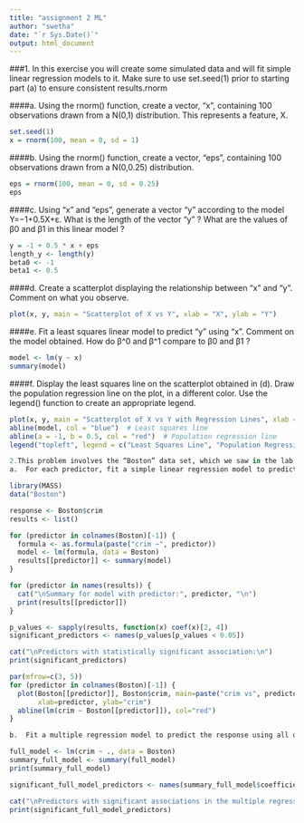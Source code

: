 ---
title: "assignment 2 ML"
author: "swetha"
date: "`r Sys.Date()`"
output: html_document
---

###1. In this exercise you will create some simulated data and will fit simple linear regression models to it. Make sure to use set.seed(1) prior to starting part (a) to ensure consistent results.rnorm

####a.	Using the rnorm() function, create a vector, “x”, containing 100 observations drawn from a N(0,1) distribution. This represents a feature, X.
```{r}
set.seed(1)
x = rnorm(100, mean = 0, sd = 1)
```

####b.	Using the rnorm() function, create a vector, “eps”, containing 100 observations drawn from a N(0,0.25) distribution.

```{r}
eps = rnorm(100, mean = 0, sd = 0.25)
eps
```

####c.	Using “x” and “eps”, generate a vector “y” according to the model
Y=−1+0.5X+ε.
What is the length of the vector “y” ? What are the values of β0 and β1 in this linear model ?

```{r}
y = -1 + 0.5 * x + eps
length_y <- length(y)
beta0 <- -1
beta1 <- 0.5
```


####d.	Create a scatterplot displaying the relationship between “x” and “y”. Comment on what you observe.

```{r}
plot(x, y, main = "Scatterplot of X vs Y", xlab = "X", ylab = "Y")
```

####e.	Fit a least squares linear model to predict “y” using “x”. Comment on the model obtained. How do β^0 and β^1 compare to β0 and β1 ?

```{r}
model <- lm(y ~ x)
summary(model)
```

####f.	Display the least squares line on the scatterplot obtained in (d). Draw the population regression line on the plot, in a different color. Use the legend() function to create an appropriate legend.

```{r}
plot(x, y, main = "Scatterplot of X vs Y with Regression Lines", xlab = "X", ylab = "Y")
abline(model, col = "blue")  # Least squares line
abline(a = -1, b = 0.5, col = "red")  # Population regression line
legend("topleft", legend = c("Least Squares Line", "Population Regression Line"), col = c("blue", "red"), lty = 1)


```





```{r}
2.This problem involves the “Boston” data set, which we saw in the lab for this chapter. We will now try to predict per capita crime rate using the other variables in this data set. In other words, per capita crime rate is the response, and the other variables are the predictors.
a.	For each predictor, fit a simple linear regression model to predict the response. Describe your results. In which of the models is there a statistically significant association between the predictor and the response ? Create some plots to back up your assertions.

```


```{r}
library(MASS)
data("Boston")
```
```{r}
response <- Boston$crim
results <- list()

for (predictor in colnames(Boston)[-1]) {
  formula <- as.formula(paste("crim ~", predictor))
  model <- lm(formula, data = Boston)
  results[[predictor]] <- summary(model)
}
```
```{r}
for (predictor in names(results)) {
  cat("\nSummary for model with predictor:", predictor, "\n")
  print(results[[predictor]])
}

p_values <- sapply(results, function(x) coef(x)[2, 4])
significant_predictors <- names(p_values[p_values < 0.05])

cat("\nPredictors with statistically significant association:\n")
print(significant_predictors)
```
```{r}
par(mfrow=c(3, 5))
for (predictor in colnames(Boston)[-1]) {
  plot(Boston[[predictor]], Boston$crim, main=paste("crim vs", predictor),
       xlab=predictor, ylab="crim")
  abline(lm(crim ~ Boston[[predictor]]), col="red")
}
```
```{r}
b.	Fit a multiple regression model to predict the response using all of the predictors. Describe your results. For which predictors can we reject the null hypothesis H0:βj=0 ?
```

```{r}
full_model <- lm(crim ~ ., data = Boston)
summary_full_model <- summary(full_model)
print(summary_full_model)

significant_full_model_predictors <- names(summary_full_model$coefficients[summary_full_model$coefficients[, 4] < 0.05, 4])

cat("\nPredictors with significant associations in the multiple regression model:\n")
print(significant_full_model_predictors)
```

